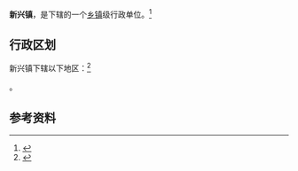 {{中国乡级行政区
|景观照片文件名 = 
|景观照片描述 = 
|汉语拼音 = 
|其他语言 = 
|其他语言名称 = 
|旧称 = 
|地名出处 = 
|位置图文件名 = 
|位置图描述 = 
|自定义图片= 
|建置时间 = 
|政府驻地 = 
|毗邻 = 
|总面积 = 
|总人口 = 
|总人口年份 = 
|户籍人口 = 
|户籍人口年份 = 
|常住人口 = 
|常住人口年份 = 
|人口密度 = 
|GDP = 
|GDP年份 = 
|邮政编码 = 
|电话区号 = 938
|官方网站 = 
|网站名称 = 
|62/05/23/102/000}}

'''新兴镇'''，是{{PRC admin/fullname|62/05/23/102/000|3}}下辖的一个[[乡镇|乡镇]]级行政单位。<ref>{{PRC admin/ref sgc|{{PRC admin/parent|62/05/23/102/000}}}}</ref>

== 行政区划 ==

新兴镇下辖以下地区：<ref>{{PRC admin/ref sgc|62/05/23/102/000}}</ref>

{{PRC admin/children|62/05/23/102/000}}。

== 参考资料 ==

{{reflist}}

{{行政区划小作品}}
{{PRC admin/navcat|62/05/23/102/000}}